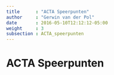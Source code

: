 ```yaml
---
title      : "ACTA Speerpunten"
author     : "Gerwin van der Pol"
date       : 2016-05-10T12:12:12-05:00
weight     : 3
subsection : ACTA_speerpunten
---
```


# ACTA Speerpunten

